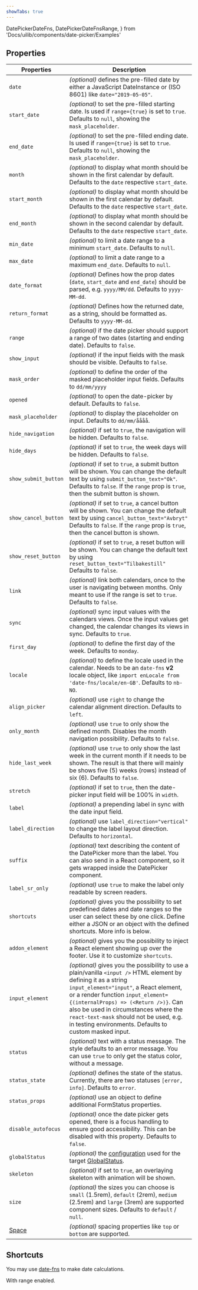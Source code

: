 ```yaml
---
showTabs: true
---
```


  DatePickerDateFns,
  DatePickerDateFnsRange,
} from 'Docs/uilib/components/date-picker/Examples'

## Properties

| Properties                              | Description                                                                                                                                                                                                                                                                                                                                                                          |
| --------------------------------------- | ------------------------------------------------------------------------------------------------------------------------------------------------------------------------------------------------------------------------------------------------------------------------------------------------------------------------------------------------------------------------------------ |
| `date`                                  | _(optional)_ defines the pre-filled date by either a JavaScript DateInstance or (ISO 8601) like `date="2019-05-05"`.                                                                                                                                                                                                                                                                 |
| `start_date`                            | _(optional)_ to set the pre-filled starting date. Is used if `range={true}` is set to `true`. Defaults to `null`, showing the `mask_placeholder`.                                                                                                                                                                                                                                    |
| `end_date`                              | _(optional)_ to set the pre-filled ending date. Is used if `range={true}` is set to `true`. Defaults to `null`, showing the `mask_placeholder`.                                                                                                                                                                                                                                      |
| `month`                                 | _(optional)_ to display what month should be shown in the first calendar by default. Defaults to the `date` respective `start_date`.                                                                                                                                                                                                                                                 |
| `start_month`                           | _(optional)_ to display what month should be shown in the first calendar by default. Defaults to the `date` respective `start_date`.                                                                                                                                                                                                                                                 |
| `end_month`                             | _(optional)_ to display what month should be shown in the second calendar by default. Defaults to the `date` respective `start_date`.                                                                                                                                                                                                                                                |
| `min_date`                              | _(optional)_ to limit a date range to a minimum `start_date`. Defaults to `null`.                                                                                                                                                                                                                                                                                                    |
| `max_date`                              | _(optional)_ to limit a date range to a maximum `end_date`. Defaults to `null`.                                                                                                                                                                                                                                                                                                      |
| `date_format`                           | _(optional)_ Defines how the prop dates (`date`, `start_date` and `end_date`) should be parsed, e.g. `yyyy/MM/dd`. Defaults to `yyyy-MM-dd`.                                                                                                                                                                                                                                         |
| `return_format`                         | _(optional)_ Defines how the returned date, as a string, should be formatted as. Defaults to `yyyy-MM-dd`.                                                                                                                                                                                                                                                                           |
| `range`                                 | _(optional)_ if the date picker should support a range of two dates (starting and ending date). Defaults to `false`.                                                                                                                                                                                                                                                                 |
| `show_input`                            | _(optional)_ if the input fields with the mask should be visible. Defaults to `false`.                                                                                                                                                                                                                                                                                               |
| `mask_order`                            | _(optional)_ to define the order of the masked placeholder input fields. Defaults to `dd/mm/yyyy`                                                                                                                                                                                                                                                                                    |
| `opened`                                | _(optional)_ to open the date-picker by default. Defaults to `false`.                                                                                                                                                                                                                                                                                                                |
| `mask_placeholder`                      | _(optional)_ to display the placeholder on input. Defaults to `dd/mm/åååå`.                                                                                                                                                                                                                                                                                                          |
| `hide_navigation`                       | _(optional)_ if set to `true`, the navigation will be hidden. Defaults to `false`.                                                                                                                                                                                                                                                                                                   |
| `hide_days`                             | _(optional)_ if set to `true`, the week days will be hidden. Defaults to `false`.                                                                                                                                                                                                                                                                                                    |
| `show_submit_button`                    | _(optional)_ if set to `true`, a submit button will be shown. You can change the default text by using `submit_button_text="Ok"`. Defaults to `false`. If the `range` prop is `true`, then the submit button is shown.                                                                                                                                                               |
| `show_cancel_button`                    | _(optional)_ if set to `true`, a cancel button will be shown. You can change the default text by using `cancel_button_text="Avbryt"` Defaults to `false`. If the `range` prop is `true`, then the cancel button is shown.                                                                                                                                                            |
| `show_reset_button`                     | _(optional)_ if set to `true`, a reset button will be shown. You can change the default text by using `reset_button_text="Tilbakestill"` Defaults to `false`.                                                                                                                                                                                                                        |
| `link`                                  | _(optional)_ link both calendars, once to the user is navigating between months. Only meant to use if the range is set to `true`. Defaults to `false`.                                                                                                                                                                                                                               |
| `sync`                                  | _(optional)_ sync input values with the calendars views. Once the input values get changed, the calendar changes its views in sync. Defaults to `true`.                                                                                                                                                                                                                              |
| `first_day`                             | _(optional)_ to define the first day of the week. Defaults to `monday`.                                                                                                                                                                                                                                                                                                              |
| `locale`                                | _(optional)_ to define the locale used in the calendar. Needs to be an `date-fns` **v2** locale object, like `import enLocale from 'date-fns/locale/en-GB'`. Defaults to `nb-NO`.                                                                                                                                                                                                    |
| `align_picker`                          | _(optional)_ use `right` to change the calendar alignment direction. Defaults to `left`.                                                                                                                                                                                                                                                                                             |
| `only_month`                            | _(optional)_ use `true` to only show the defined month. Disables the month navigation possibility. Defaults to `false`.                                                                                                                                                                                                                                                              |
| `hide_last_week`                        | _(optional)_ use `true` to only show the last week in the current month if it needs to be shown. The result is that there will mainly be shows five (5) weeks (rows) instead of six (6). Defaults to `false`.                                                                                                                                                                        |
| `stretch`                               | _(optional)_ if set to `true`, then the date-picker input field will be 100% in `width`.                                                                                                                                                                                                                                                                                             |
| `label`                                 | _(optional)_ a prepending label in sync with the date input field.                                                                                                                                                                                                                                                                                                                   |
| `label_direction`                       | _(optional)_ use `label_direction="vertical"` to change the label layout direction. Defaults to `horizontal`.                                                                                                                                                                                                                                                                        |
| `suffix`                                | _(optional)_ text describing the content of the DatePicker more than the label. You can also send in a React component, so it gets wrapped inside the DatePicker component.                                                                                                                                                                                                          |
| `label_sr_only`                         | _(optional)_ use `true` to make the label only readable by screen readers.                                                                                                                                                                                                                                                                                                           |
| `shortcuts`                             | _(optional)_ gives you the possibility to set predefined dates and date ranges so the user can select these by one click. Define either a JSON or an object with the defined shortcuts. More info is below.                                                                                                                                                                          |
| `addon_element`                         | _(optional)_ gives you the possibility to inject a React element showing up over the footer. Use it to customize `shortcuts`.                                                                                                                                                                                                                                                        |
| `input_element`                         | _(optional)_ gives you the possibility to use a plain/vanilla `<input />` HTML element by defining it as a string `input_element="input"`, a React element, or a render function `input_element={(internalProps) => (<Return />)}`. Can also be used in circumstances where the `react-text-mask` should not be used, e.g. in testing environments. Defaults to custom masked input. |
| `status`                                | _(optional)_ text with a status message. The style defaults to an error message. You can use `true` to only get the status color, without a message.                                                                                                                                                                                                                                 |
| `status_state`                          | _(optional)_ defines the state of the status. Currently, there are two statuses `[error, info]`. Defaults to `error`.                                                                                                                                                                                                                                                                |
| `status_props`                          | _(optional)_ use an object to define additional FormStatus properties.                                                                                                                                                                                                                                                                                                               |
| `disable_autofocus`                     | _(optional)_ once the date picker gets opened, there is a focus handling to ensure good accessibility. This can be disabled with this property. Defaults to `false`.                                                                                                                                                                                                                 |
| `globalStatus`                          | _(optional)_ the [configuration](/uilib/components/global-status/properties/#configuration-object) used for the target [GlobalStatus](/uilib/components/global-status).                                                                                                                                                                                                              |
| `skeleton`                              | _(optional)_ if set to `true`, an overlaying skeleton with animation will be shown.                                                                                                                                                                                                                                                                                                  |
| `size`                                  | _(optional)_ the sizes you can choose is `small` (1.5rem), `default` (2rem), `medium` (2.5rem) and `large` (3rem) are supported component sizes. Defaults to `default` / `null`.                                                                                                                                                                                                     |
| [Space](/uilib/layout/space/properties) | _(optional)_ spacing properties like `top` or `bottom` are supported.                                                                                                                                                                                                                                                                                                                |

## Shortcuts

You may use [date-fns](https://date-fns.org) to make date calculations.

<VisibleWhenNotVisualTest>
  <DatePickerDateFns />
</VisibleWhenNotVisualTest>

With range enabled.

<VisibleWhenNotVisualTest>
  <DatePickerDateFnsRange />
</VisibleWhenNotVisualTest>
